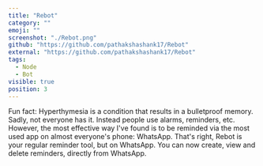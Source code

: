 ```yaml
---
title: "Rebot"
category: ""
emoji: ""
screenshot: "./Rebot.png"
github: "https://github.com/pathakshashank17/Rebot"
external: "https://github.com/pathakshashank17/Rebot"
tags:
  - Node
  - Bot
visible: true
position: 3
---
```


Fun fact: Hyperthymesia is a condition that results in a bulletproof memory. Sadly, not everyone has it. Instead people
use alarms, reminders, etc. However, the most effective way I've found is to be reminded via the most used app on almost
everyone's phone: WhatsApp. That's right, Rebot is your regular reminder tool, but on WhatsApp. You can now create, view
and delete reminders, directly from WhatsApp.
